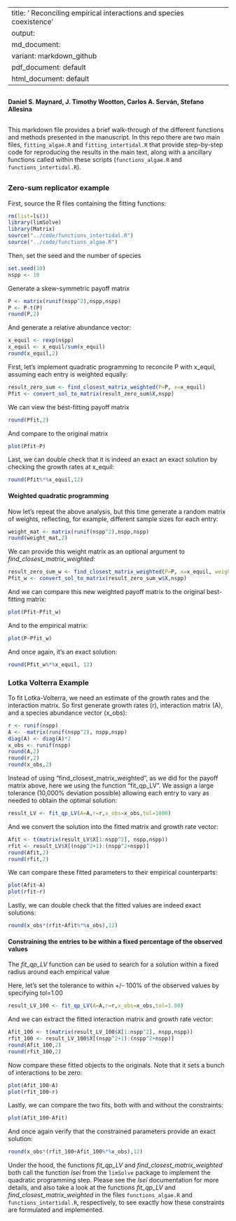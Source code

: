 

---
title: ' Reconciling empirical interactions\ and species coexistence'
output:
  md_document:
    variant: markdown_github  
  pdf_document: default
  html_document: default
---

##

#### Daniel S. Maynard, J. Timothy Wootton, Carlos A. Serván, Stefano Allesina

##

This markdown file provides a brief walk-through of the different functions and methods presented in the manuscript. In this repo there are two main files, ```fitting_algae.R``` and ```fitting_intertidal.R``` that provide step-by-step code for reproducing the results in the main text, along with a ancillary functions called within these scripts (```functions_algae.R``` and ```functions_intertidal.R```). 

##

### Zero-sum replicator example

First, source the R files containing the fitting functions:

```r
rm(list=ls())
library(limSolve)
library(Matrix)
source("../code/functions_intertidal.R")
source("../code/functions_algae.R")
```

Then, set the seed and the number of species

```r
set.seed(10)
nspp <- 10
```

Generate a skew-symmetric payoff matrix
```r
P <- matrix(runif(nspp^2),nspp,nspp)
P <- P-t(P)
round(P,2)
```

And generate a relative abundance vector:
```r
x_equil <- rexp(nspp)
x_equil <- x_equil/sum(x_equil)
round(x_equil,2)
```


First, let's implement quadratic programming to reconcile P with x_equil, assuming each entry is weighted equally:
```r
result_zero_sum <- find_closest_matrix_weighted(P=P, x=x_equil)
Pfit <- convert_sol_to_matrix(result_zero_sum$X,nspp)
```

We can view the best-fitting payoff matrix
```r
round(Pfit,2)
```

And compare to the original matrix
```r
plot(Pfit~P)
```

Last, we can double check that it is indeed an exact an exact solution by checking the growth rates at x_equil:
```r
round(Pfit%*%x_equil,12)
```

#### Weighted quadratic programming 

Now let's repeat the above analysis, but this time generate a random matrix of weights, reflecting, for example, different sample sizes for each entry:
```r
weight_mat <- matrix(runif(nspp^2),nspp,nspp)
round(weight_mat,2)
```
We can provide this weight matrix as an optional argument to *find_closest_matrix_weighted*:
```r
result_zero_sum_w <- find_closest_matrix_weighted(P=P, x=x_equil, weight_mat = weight_mat)
Pfit_w <- convert_sol_to_matrix(result_zero_sum_w$X,nspp)
```

And we can compare this new weighted payoff matrix to the original best-fitting matrix:

```r
plot(Pfit~Pfit_w)
```

And to the empirical matrix:
```r
plot(P~Pfit_w)
```

And once again, it's an exact solution:
```r
round(Pfit_w%*%x_equil, 12)
```

### Lotka Volterra Example

To fit Lotka-Volterra, we need an estimate of the growth rates and the interaction matrix. So first generate growth rates (r), interaction matrix (A), and a species abundance vector (x_obs):

```r
r <- runif(nspp)
A <- -matrix(runif(nspp^2), nspp,nspp)
diag(A) <- diag(A)*2
x_obs <- runif(nspp)
round(A,2)
round(r,2)
round(x_obs,2)
```

Instead of using "find_closest_matrix_weighted", as we did for the payoff matrix above, here we using the function "fit_qp_LV". We assign a large tolerance (10,000% deviation possible) allowing each entry to vary as needed to obtain the optimal solution:
```r
result_LV <- fit_qp_LV(A=A,r=r,x_obs=x_obs,tol=1000)
```

And we convert the solution into the fitted matrix and growth rate vector:
```r
Afit <- t(matrix(result_LV$X[1:nspp^2], nspp,nspp))
rfit <- result_LV$X[(nspp^2+1):(nspp^2+nspp)]
round(Afit,2)
round(rfit,2)
```

We can compare these fitted parameters to their empirical counterparts:
```r
plot(Afit~A)
plot(rfit~r)
```

Lastly, we can double check that the fitted values are indeed exact solutions:
```r
round(x_obs*(rfit+Afit%*%x_obs),12)
```

#### Constraining the entries to be within a fixed percentage of the observed values

The *fit_qp_LV* function can be used to search for a solution within a fixed radius around each empirical value

Here, let's set the tolerance to within +/- 100% of the observed values by specifying tol=1.00
```r
result_LV_100 <- fit_qp_LV(A=A,r=r,x_obs=x_obs,tol=1.00)
```	

And we can extract the fitted interaction matrix and growth rate vector:
```r
Afit_100 <- t(matrix(result_LV_100$X[1:nspp^2], nspp,nspp))
rfit_100 <- result_LV_100$X[(nspp^2+1):(nspp^2+nspp)]
round(Afit_100,2)
round(rfit_100,2)
```

Now compare these fitted objects to the originals. Note that it sets a bunch of interactions to be zero:
```r
plot(Afit_100~A)
plot(rfit_100~r)
```

Lastly, we can compare the two fits, both with and without the constraints:
```r
plot(Afit_100~Afit)
```

And once again verify that the constrained parameters provide an exact solution:
```r
round(x_obs*(rfit_100+Afit_100%*%x_obs),12)
```

Under the hood, the functions *fit_qp_LV* and *find_closest_matrix_weighted* both call the function *lsei* from the ```limSolve``` package to implement the quadratic programming step. Please see the *lsei* documentation for more details, and also take a look at the functions *fit_qp_LV* and *find_closest_matrix_weighted* in the files ```functions_algae.R``` and ```functions_intertidal.R```, respectively, to see exactly how these constraints are formulated and implemented. 
